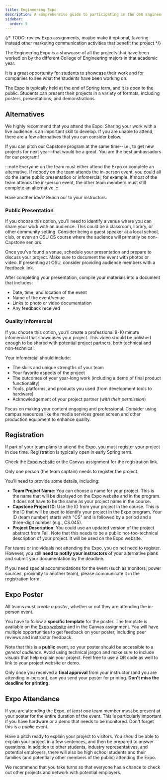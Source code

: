 ```yaml
---
title: Engineering Expo
description: A comprehensive guide to participating in the OSU Engineering Expo, including registration, poster creation, presentation options, and alternative participation methods for CS capstone students.
sidebar:
  order: 5
---
```


{/* TODO: review Expo assignments, maybe make it optional, favoring instead other marketing communication activities that benefit the project */}


The Engineering Expo is a showcase of all the projects that have been worked on by the different College of Engineering majors in that academic year. 

It is a great opportunity for students to showcase their work and for companies to see what the students have been working on. 

The Expo is typically held at the end of Spring term, and it is open to the public. Students can present their projects in a variety of formats, including posters, presentations, and demonstrations. 

<LinkCard title="Faculty and Student Capstone Information" href="https://engineering.oregonstate.edu/events/expo/capstone" target="_blank" description="Instructions, schedule, guidelines for the Engineering Expo." />

## Alternatives

We highly recommend that you attend the Expo. Sharing your work with a live audience is an important skill to develop. If you are unable to attend, there are a few alternatives that you can consider below. 

If you can pitch our Capstone program at the same time--i.e., to get new projects for next year--that would be a great. You are the best ambassadors for our program!

:::note
Everyone on the team must either attend the Expo or complete an alternative. If nobody on the team attends the in-person event, you could all do the same public presentation or infomercial, for example. If most of the team attends the in-person event, the other team members must still complete an alternative.
:::

Have another idea? Reach our to your instructors.

### Public Presentation

If you choose this option, you'll need to identify a venue where you can share your work with an audience. This could be a classroom, library, or other community setting. Consider being a guest speaker at a local school, club, or even an OSU CS course where the audience will primarily be non-Capstone seniors.

Once you've found a venue, schedule your presentation and prepare to discuss your project. Make sure to document the event with photos or video. If presenting at OSU, consider providing audience members with a feedback link.

After completing your presentation, compile your materials into a document that includes:
- Date, time, and location of the event
- Name of the event/venue
- Links to photo or video documentation
- Any feedback received

### Quality Infomercial

If you choose this option, you'll create a professional 8-10 minute infomercial that showcases your project. This video should be polished enough to be shared with potential project partners, both technical and non-technical.

Your infomercial should include:
- The skills and unique strengths of your team
- Your favorite aspects of the project
- The outcomes of your year-long work (including a demo of final product functionality)
- Tools, platforms, and products you used (from development tools to hardware)
- Acknowledgement of your project partner (*with their permission*)

Focus on making your content engaging and professional. Consider using campus resources like the media services green screen and other production equipment to enhance quality.

## Registration

If part of your team plans to attend the Expo, you must register your project in due time. Registration is typically open in early Spring term.

Check the [Expo website](https://engineering.oregonstate.edu/events/expo/capstone) or the Canvas assignment for the registration link.

Only one person (the team captain) needs to register the project.

You'll need to provide some details, including:

- **Team Project Name**: You can choose a name for your project. This is the name that will be displayed on the Expo website and in the program. It does not have to be the same as your project name in the course.
- **Capstone Project ID**: Use the ID from your project in the course. This is the ID that will be used to identify your project in the Expo program. Your ID (team number) starts with "CS" and is followed by a period and a three-digit number (e.g., CS.045). 
- **Project Description**: You could use an updated version of the project abstract from Fall. Note that this needs to be a public not-too-technical description of your project. It will be used on the Expo website. 

For teams or individuals not attending the Expo, you do not need to register. However, you still **need to notify your instructors** of your alternative plans and submit your documentation by the deadline.

If you need special accommodations for the event (such as monitors, power sources, proximity to another team), please communicate it in the registration form.

## Expo Poster

All teams *must create a poster*, whether or not they are attending the in-person event. 

You have to follow a **specific template** for the poster. The template is available on the [Expo website](https://engineering.oregonstate.edu/events/expo/capstone) and in the Canvas assignment. You will have multiple opportunities to get feedback on your poster, including peer reviews and instructor feedback.

Note that this is a **public** event, so your poster should be accessible to a *general audience*. Avoid using technical jargon and make sure to include *visuals* that help explain your project. Feel free to use a QR code as well to link to your project website or demo.

Only once you received a **final approval** from your instructor (and you are attending in-person), can you send your poster for printing. **Don't miss the deadline for printing.**

## Expo Attendance

If you are attending the Expo, *at least one* team member must be present at your poster for the entire duration of the event. This is particularly important if you have hardware or a demo that needs to be monitored. Don't forget this is a *public* event.

Have a pitch ready to explain your project to visitors. You should be able to explain your project in a few sentences, and then be prepared to answer questions. In addition to other students, industry representatives, and potential employers, there will also be high school students and their families (and potentially other members of the public) attending the Expo.

We recommend that you take turns so that everyone has a chance to check out other projects and network with potential employers.


